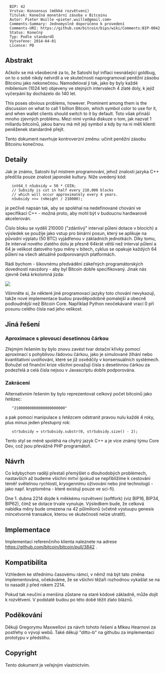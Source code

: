 <pre>
  BIP: 42
  Vrstva: Konsensus (měkké rozvětvení)
  Titulek: Konečná monetární zásoba v Bitcoinu
  Autor: Pieter Wuille <pieter.wuille@gmail.com>
  Comments-Summary: Jednomyslně doporučeno k provedení
  Comments-URI: https://github.com/bitcoin/bips/wiki/Comments:BIP-0042
  Status: Konečný
  Typ: Podle standardů
  Vytvořeno: 2014-04-01
  Licence: PD
</pre>

==Abstrakt==

Ačkoliv se má všeobecně za to, že Satoshi byl inflaci nesnášející goldbug, on to o sobě nikdy netvrdil a ve skutečnosti naprogramoval peněžní zásobu Bitcoinu jako nekonečnou. Namodeloval ji tak, jako by byly každé mibilenium (1024 let) objeveny ve stejných intervalech 4 zlaté doly, k jejiž vyčerpání by docházelo do 140 let. 

This poses obvious problems, however. Prominent among them is the discussion on what to call 1 billion Bitcoin, which symbol color to use for it, and when wallet clients should switch to it by default.
Toto však přináší mnoho zjevných problému. Mezi nimi vyniká diskuze o tom, jak nazvat 1 miliardu bitcoinů, jakou barvu má mít její symbol a kdy by na ni měli klienti peněženek standardně přejít.

Tento dokument navrhuje kontroverzní změnu: učinit peněžní zásobu Bitcoinu konečnou.

==Detaily==

Jak je známo, Satoshi byl mistrem programování, jehož znalosti jazyka C++ předčila pouze znalost japonské kultury. Níže uvedený kód:

    int64_t nSubsidy = 50 * COIN;
    // Subsidy is cut in half every 210,000 blocks
    // which will occur approximately every 4 years.
    nSubsidy >>= (nHeight / 210000);

je pečlivě napsán tak, aby se spoléhal na nedefinované chování ve specifikaci C++ - možná proto, aby mohl být v budoucnu hardwarově akcelerován.

Číslo bloku se vydělí 210000 ("zdánlivý" interval půlení dotace v blocích) a výsledek se použije jako vstup pro binární posun, který se aplikuje na původní výplatu (50 BTC) vyjádřenou v základních jednotkách. Díky tomu, že interval nového zlatého dolu je přesně 64krát větší než interval půlení a 64 je velikost datového typu měny v bitech, cyklus se opakuje každých 64 půlení na všech aktuálně podporovaných platformách.

Rádi bychom - šikovnému předvádění zákeřných programátorských dovedností navzdory - aby byl Bitcoin dobře specifikovaný. Jinak nás zjevně čeká krkolomná jízda:

<img src="bip-0042/inflation.png"></img>

Všimněte si, že některé jiné programovací jazyky toto chování nevykazují, takže nové implementace budou pravděpodobně pomalejší a obecně podloudnější než Bitcoin Core. Například Python neočekávaně vrací 0 při posunu celého čísla nad jeho velikost.

==Jiná řešení==

===Aproximace s plovoucí desetinnou čárkou===

Zřejmým řešením by bylo znovu zavést tvar dotační křivky pomocí aproximací s pohyblivou řádovou čárkou, jako je simulované žíhání nebo kvantitativní uvolňování, které se již osvědčily v konsensuálních systémech. Bohužel od finanční krize všichni považují čísla s desetinnou čárkou za podezřelá a celá čísla nejsou v Javascriptu dobře podporována. 

===Zakrácení===

Alternativním řešením by bylo reprezentovat celkový počet bitcoinů jako řetězec:

    "21000000000000000000000"

a pak pomocí manipulace s řetězcem odstranit pravou nulu každé 4 roky, plus minus jeden přestupný rok:

    strSubsidy = strSubsidy.substr(0, strSubsidy.size() - 2);

Tento styl se méně spoléhá na chytrý jazyk C++ a je více známý týmu Core Dev, což jsou převážně PHP programátoři.

==Návrh==

Co kdybychom raději přestali přemýšlet o dlouhodobých problémech, nastavších až budeme všichni mrtví (pokud se nepřiblížíme k cestování téměř světelnou rychlostí, kryogennímu oživování nebo jiné technologii - jako např. kryptoměna - které existují pouze ve sci-fi).

Dne 1. dubna 2214 dojde k měkkému rozvětvení (softfork) (viz BIP16, BIP34, BIP62), čímž se dotace trvale vynuluje. Výsledkem bude, že celková nabídka měny bude omezena na 42 půlmilionů (včetně výstuupu genesis mincetvorné transakce, kterou ve skutečnosti nelze utratit).

==Implementace==

Implementaci referenčního klienta naleznete na adrese https://github.com/bitcoin/bitcoin/pull/3842 .

==Kompatibilita==

Vzhledem ke střednímu časovému rámci, v němž má být tato změna implementována, očekáváme, že se všichni těžaři rozhodnou vykašlat se na to nasadit ji před rokem 2214.

Pokud tak neučiní a menšina zůstane na staré kódové základně, může dojít k rozvětvení. V podstatě budou po této době těžit zlato bláznů.

==Poděkování==

Děkuji Gregorymu Maxwellovi za návrh tohoto řešení a Mikeu Hearnovi za postřehy o vývoji webů. Také děkuji "ditto-b" na githubu za implementaci prototypu v předstihu.

==Copyright==

Tento dokument je veřejným vlastnictvím. 
